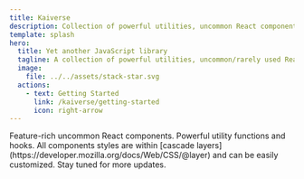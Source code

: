 ```yaml
---
title: Kaiverse
description: Collection of powerful utilities, uncommon React components, and hooks. Typescript fully supported.
template: splash
hero:
  title: Yet another JavaScript library
  tagline: A collection of powerful utilities, uncommon/rarely used React components, and hooks. You didn't know you needed.
  image:
    file: ../../assets/stack-star.svg
  actions:
    - text: Getting Started
      link: /kaiverse/getting-started
      icon: right-arrow
---
```



<LandingShowcase />

<CardGrid stagger>
  <Card title="Components" icon="seti:react">
    Feature-rich uncommon React components.
  </Card>
  <Card title="Hooks & Utilities" icon="seti:html">
    Powerful utility functions and hooks.
  </Card>
  <Card title="Styling" icon="seti:css">
    All components styles are within [cascade
    layers](https://developer.mozilla.org/docs/Web/CSS/@layer) and can be easily customized.
  </Card>
  <Card title="And more is incoming!" icon="puzzle">
    Stay tuned for more updates.
  </Card>
</CardGrid>
